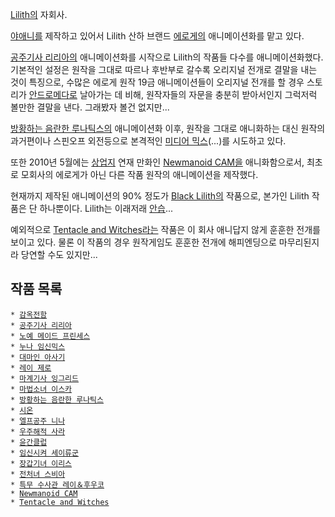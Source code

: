 [[Lilith]]의 자회사.

[[야애니]]를 제작하고 있어서 Lilith 산하 브랜드 [[에로게]]의 애니메이션화를 맡고 있다.

[[공주기사 리리아]]의 애니메이션화를 시작으로 Lilith의 작품들 다수를 애니메이션화했다. 
기본적인 설정은 원작을 그대로 따르나 후반부로 갈수록 오리지널 전개로 결말을 내는 것이 특징으로, 수많은 에로게 원작 19금 애니메이션들이 오리지널 전개를 할 경우 스토리가 [[안드로메다]]로 날아가는 데 비해, 원작자들의 자문을 충분히 받아서인지 그럭저럭 볼만한 결말을 낸다. 그래봤자 볼건 없지만...

[[방황하는 음란한 루나틱스]]의 애니메이션화 이후, 원작을 그대로 애니화하는 대신 원작의 과거편이나 스핀오프 외전등으로 본격적인 [[미디어 믹스]](...)를 시도하고 있다.

또한 2010년 5월에는 [[상업지]] 연재 만화인 [[Newmanoid CAM]]을 애니화함으로서, 최초로 모회사의 에로게가 아닌 다른 작품 원작의 애니메이션을 제작했다.

현재까지 제작된 애니메이션의 90% 정도가 [[Black Lilith]]의 작품으로, 본가인 Lilith 작품은 단 하나뿐이다. Lilith는 이래저래 [[안습]]...

예외적으로 [[Tentacle and Witches]]라는 작품은 이 회사 애니답지 않게 훈훈한 전개를 보이고 있다. 물론 이 작품의 경우 원작게임도 훈훈한 전개에 해피엔딩으로 마무리된지라 당연할 수도 있지만...

== 작품 목록 ==
 * [[감옥전함]]
 * [[공주기사 리리아]]
 * [[노예 메이드 프린세스]]
 * [[누나 임신믹스]]
 * [[대마인 아사기]]
 * [[레이 제로]]
 * [[마계기사 잉그리드]]
 * [[마법소녀 이스카]]
 * [[방황하는 음란한 루나틱스]]
 * [[시온]]
 * [[엘프공주 니나]]
 * [[우주해적 사라]]
 * [[윤간클럽]]
 * [[임신시켜 세이류군]]
 * [[장갑기녀 이리스]]
 * [[전처녀 스비아]]
 * [[특무 수사관 레이＆후우코]]
 * [[Newmanoid CAM]]
 * [[Tentacle and Witches]]

